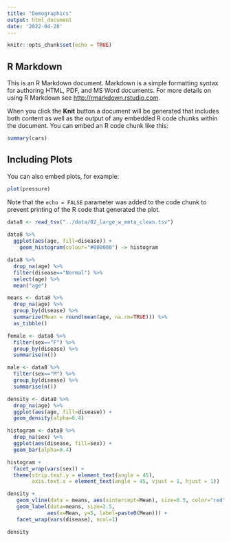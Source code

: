 ```yaml
---
title: "Demographics"
output: html_document
date: '2022-04-28'
---
```


```r
knitr::opts_chunk$set(echo = TRUE)
```

## R Markdown

This is an R Markdown document. Markdown is a simple formatting syntax for authoring HTML, PDF, and MS Word documents. For more details on using R Markdown see <http://rmarkdown.rstudio.com>.

When you click the **Knit** button a document will be generated that includes both content as well as the output of any embedded R code chunks within the document. You can embed an R code chunk like this:

```r
summary(cars)
```

## Including Plots

You can also embed plots, for example:

```r
plot(pressure)
```

Note that the `echo = FALSE` parameter was added to the code chunk to prevent printing of the R code that generated the plot.

```r
data8 <- read_tsv("../data/02_large_w_meta_clean.tsv")
    
data8 %>% 
  ggplot(aes(age, fill=disease)) +
    geom_histogram(colour="#000000") -> histogram

data8 %>% 
  drop_na(age) %>% 
  filter(disease=="Normal") %>% 
  select(age) %>% 
  mean("age") 

means <- data8 %>% 
  drop_na(age) %>% 
  group_by(disease) %>% 
  summarize(Mean = round(mean(age, na.rm=TRUE))) %>% 
  as_tibble()

female <- data8 %>% 
  filter(sex=="F") %>% 
  group_by(disease) %>% 
  summarise(n())

male <- data8 %>% 
  filter(sex=="M") %>% 
  group_by(disease) %>% 
  summarise(n())

density <- data8 %>% 
  drop_na(age) %>% 
  ggplot(aes(age, fill=disease)) +
  geom_density(alpha=0.4) 

histogram <- data8 %>% 
  drop_na(sex) %>% 
  ggplot(aes(disease, fill=sex)) +
  geom_bar(alpha=0.4)

histogram +
  facet_wrap(vars(sex)) +
  theme(strip.text.y = element_text(angle = 45), 
        axis.text.x = element_text(angle = 45, vjust = 1, hjust = 1))

density + 
   geom_vline(data = means, aes(xintercept=Mean), size=0.5, color="red") +
   geom_label(data=means, size=2.5, 
             aes(x=Mean, y=5, label=paste0(Mean))) +
   facet_wrap(vars(disease), ncol=1)
```
```r
density
```

